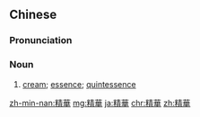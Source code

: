 {{also|精华}}
==Chinese==
{{zh-forms|s=精华}}

===Pronunciation===
{{zh-pron
|m=jīnghuá
|c=zing1 waa4
|h=pfs=chîn-fà
|mn=cheng-hôa
|cat=n
}}

===Noun===
{{zh-noun}}

# {{lb|zh|Advanced Mandarin}} [[cream]]; [[essence]]; [[quintessence]]
#: {{zh-x|剔除 糟粕，吸取 精華。|''Remove the dregs and extract the '''essence'''.''}}

[[zh-min-nan:精華]]
[[mg:精華]]
[[ja:精華]]
[[chr:精華]]
[[zh:精華]]